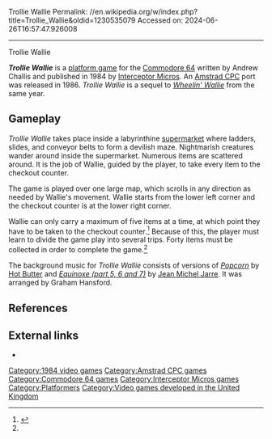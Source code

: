Trollie Wallie
Permalink: //en.wikipedia.org/w/index.php?title=Trollie_Wallie&oldid=1230535079
Accessed on: 2024-06-26T16:57:47.926008



------
Trollie Wallie
{{Short description|1984 video game}}
{{Infobox video game
|title=Trollie Wallie
|image=Trollie Wallie Screenshot.png
|caption=
|designer=Andrew Challis<ref name="giantlist">{{cite web |last1=Hague |first1=James |title=The Giant List of Classic Game Programmers |url=https://dadgum.com/giantlist/}}</ref>
|publisher=[[Interceptor Micros]]
|released='''1984:''' C64<br>'''1986:''' Amstrad CPC
|genre=
|modes=
|platforms=[[Commodore 64]], [[Amstrad CPC]]
}}

'''''Trollie Wallie''''' is a [[platform game]] for the [[Commodore 64]] written by Andrew Challis and published in 1984 by [[Interceptor Micros]]. An [[Amstrad CPC]] port was released in 1986. ''Trollie Wallie'' is a sequel to ''[[Wheelin' Wallie]]'' from the same year.

==Gameplay==
''Trollie Wallie'' takes place inside a labyrinthine [[supermarket]] where ladders, slides, and conveyor belts to form a devilish maze. Nightmarish creatures wander around inside the supermarket. Numerous items are scattered around.  It is the job of Wallie, guided by the player, to take every item to the checkout counter.

The game is played over one large map, which scrolls in any direction as needed by Wallie's movement. Wallie starts from the lower left corner and the checkout counter is at the lower right corner.

Wallie can only carry a maximum of five items at a time, at which point they have to be taken to the checkout counter.<ref name="gamefaqs">{{Cite web|url=http://www.gamefaqs.com/c64/572103-trollie-wallie|title = Trollie Wallie for Commodore 64 - GameFAQs}}</ref> Because of this, the player must learn to divide the game play into several trips. Forty items must be collected in order to complete the game.<ref name="gamefaqs"/>

The background music for ''Trollie Wallie'' consists of versions of ''[[Popcorn (instrumental)|Popcorn]]'' by [[Hot Butter]] and ''[[Equinoxe|Equinoxe (part 5, 6 and 7)]]'' by [[Jean Michel Jarre]]. It was arranged by Graham Hansford.{{Citation needed|date=September 2019}}

==References==
{{Reflist}}

==External links==
*{{lemon64 game|id=2715|name=Trollie Wallie}}

[[Category:1984 video games]]
[[Category:Amstrad CPC games]]
[[Category:Commodore 64 games]]
[[Category:Interceptor Micros games]]
[[Category:Platformers]]
[[Category:Video games developed in the United Kingdom]]


{{Platform-videogame-stub}}